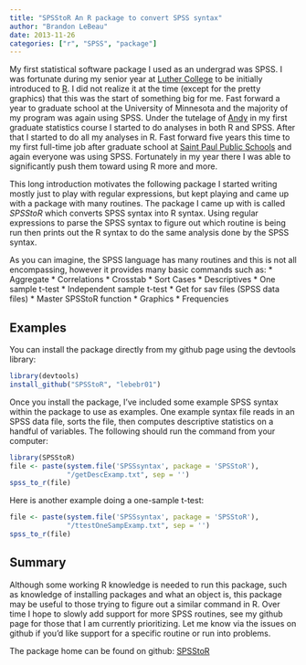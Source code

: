 ---
title: "SPSStoR An R package to convert SPSS syntax"
author: "Brandon LeBeau"
date: 2013-11-26
categories: ["r", "SPSS", "package"]
---

My first statistical software package I used as an undergrad was SPSS.  I was fortunate during my senior year at [Luther College](http://www.luther.edu) to be initially introduced to [R](http://r-project.org).  I did not realize it at the time (except for the pretty graphics) that this was the start of something big for me.  Fast forward a year to graduate school at the University of Minnesota and the majority of my program was again using SPSS.  Under the tutelage of [Andy](http://www.cehd.umn.edu/edpsych/people/Faculty/Zieffler.html) in my first graduate statistics course I started to do analyses in both R and SPSS.  After that I started to do all my analyses in R.  Fast forward five years this time to my first full-time job after graduate school at [Saint Paul Public Schools](http://www.spps.org) and again everyone was using SPSS.  Fortunately in my year there I was able to significantly push them toward using R more and more.

This long introduction motivates the following package I started writing mostly just to play with regular expressions, but kept playing and came up with a package with many routines.  The package I came up with is called *SPSStoR* which converts SPSS syntax into R syntax.  Using regular expressions to parse the SPSS syntax to figure out which routine is being run then prints out the R syntax to do the same analysis done by the SPSS syntax.

As you can imagine, the SPSS language has many routines and this is not all encompassing, however it provides many basic commands such as:
* Aggregate
* Correlations
* Crosstab
* Sort Cases
* Descriptives
* One sample t-test
* Independent sample t-test
* Get for sav files (SPSS data files)
* Master SPSStoR function
* Graphics
* Frequencies

## Examples
You can install the package directly from my github page using the devtools library:
```{r install, eval=FALSE}
library(devtools)
install_github("SPSStoR", "lebebr01")
```

Once you install the package, I've included some example SPSS syntax within the package to use as examples.  One example syntax file reads in an SPSS data file, sorts the file, then computes descriptive statistics on a handful of variables.  The following should run the command from your computer:
```{r getdescexamp, tidy = FALSE}
library(SPSStoR)
file <- paste(system.file('SPSSsyntax', package = 'SPSStoR'), 
              "/getDescExamp.txt", sep = '')
spss_to_r(file)
```

Here is another example doing a one-sample t-test:
```{r ttest, tidy = FALSE}
file <- paste(system.file('SPSSsyntax', package = 'SPSStoR'), 
              "/ttestOneSampExamp.txt", sep = '')
spss_to_r(file)
```

## Summary
Although some working R knowledge is needed to run this package, such as knowledge of installing packages and what an object is, this package may be useful to those trying to figure out a similar command in R.  Over time I hope to slowly add support for more SPSS routines, see my github page for those that I am currently prioritizing.  Let me know via the issues on github if you'd like support for a specific routine or run into problems.

The package home can be found on github: [SPSStoR](https://github.com/lebebr01/SPSStoR)

